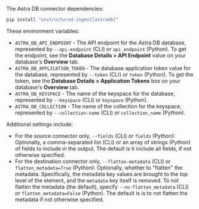 The Astra DB connector dependencies:

```bash CLI, Python
pip install "unstructured-ingest[astradb]"
```


<AdditionalIngestDependencies />

These environment variables:

- `ASTRA_DB_API_ENDPOINT` - The API endpoint for the Astra DB database, represented by `--api-endpoint` (CLI) or `api_endpoint` (Python). To get the endpoint, see the **Database Details > API Endpoint** value on your database's **Overview** tab.
- `ASTRA_DB_APPLICATION_TOKEN` - The database application token value for the database, represented by `--token` (CLI) or `token` (Python). To get the token, see the **Database Details > Application Tokens** box on your database's **Overview** tab.
- `ASTRA_DB_KEYSPACE` - The name of the keyspace for the database, represented by `--keyspace` (CLI) or `keyspace` (Python).
- `ASTRA_DB_COLLECTION` - The name of the collection for the keyspace, represented by `--collection-name` (CLI) or `collection_name` (Python).

Additional settings include:

- For the source connector only, `--fields` (CLI) or `fields` (Python): Optionally, a comma-separated list (CLI) or an array of strings (Python) of fields 
  to include in the output. The default is ti include all fields, if not otherwise specified.
- For the destination connector only, `--flatten-metadata` (CLI) or `flatten_metadata=True` (Python): Optionally, whether to "flatten" the metadata. Specifically, the metadata key values are 
  brought to the top level of the element, and the `metadata` key itself is removed. To not flatten the metadata (the default), specify `--no-flatten_metadata` (CLI) or 
  `flatten_metadata=False` (Python). The default is is to not flatten the metadata if not otherwise specified.
